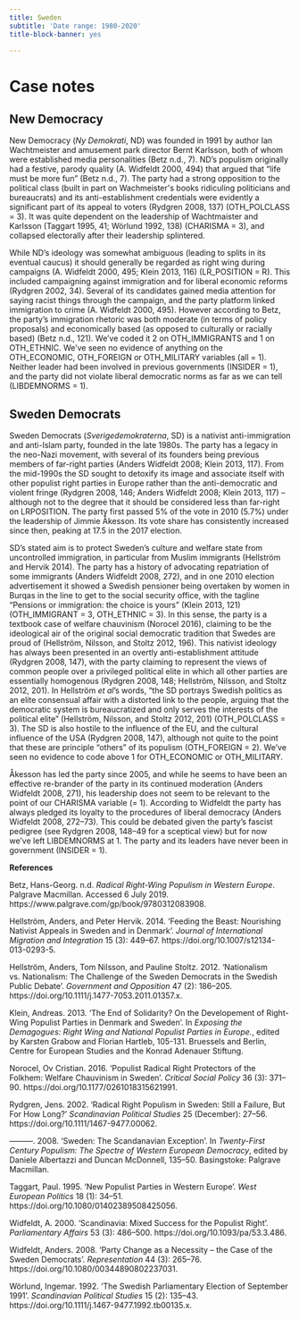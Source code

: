 ```yaml
---
title: Sweden
subtitle: 'Date range: 1980-2020'
title-block-banner: yes

---
```


# Case notes

## New Democracy

New Democracy (*Ny Demokrati*, ND) was founded in 1991 by author Ian
Wachtmeister and amusement park director Bernt Karlsson, both of whom
were established media personalities (Betz n.d., 7). ND's populism
originally had a festive, parody quality (A. Widfeldt 2000, 494) that
argued that "life must be more fun" (Betz n.d., 7). The party had a
strong opposition to the political class (built in part on
Wachmeister\'s books ridiculing politicians and bureaucrats) and its
anti-establishment credentials were evidently a significant part of its
appeal to voters (Rydgren 2008, 137) (OTH_POLCLASS = 3). It was quite
dependent on the leadership of Wachtmaister and Karlsson (Taggart 1995,
41; Wörlund 1992, 138) (CHARISMA = 3), and collapsed electorally after
their leadership splintered.

While ND's ideology was somewhat ambiguous (leading to splits in its
eventual caucus) it should generally be regarded as right wing during
campaigns (A. Widfeldt 2000, 495; Klein 2013, 116) (LR_POSITION = R).
This included campaigning against immigration and for liberal economic
reforms (Rydgren 2002, 34). Several of its candidates gained media
attention for saying racist things through the campaign, and the party
platform linked immigration to crime (A. Widfeldt 2000, 495). However
according to Betz, the party's immigration rhetoric was both moderate
(in terms of policy proposals) and economically based (as opposed to
culturally or racially based) (Betz n.d., 121). We've coded it 2 on
OTH_IMMIGRANTS and 1 on OTH_ETHNIC. We've seen no evidence of anything
on the OTH_ECONOMIC, OTH_FOREIGN or OTH_MILITARY variables (all = 1).
Neither leader had been involved in previous governments (INSIDER = 1),
and the party did not violate liberal democratic norms as far as we can
tell (LIBDEMNORMS = 1).

## Sweden Democrats 

Sweden Democrats (*Sverigedemokraterna*, SD) is a nativist
anti-immigration and anti-Islam party, founded in the late 1980s. The
party has a legacy in the neo-Nazi movement, with several of its
founders being previous members of far-right parties (Anders Widfeldt
2008; Klein 2013, 117). From the mid-1990s the SD sought to detoxify its
image and associate itself with other populist right parties in Europe
rather than the anti-democratic and violent fringe (Rydgren 2008, 146;
Anders Widfeldt 2008; Klein 2013, 117) -- although not to the degree
that it should be considered less than far-right on LRPOSITION. The
party first passed 5% of the vote in 2010 (5.7%) under the leadership of
Jimmie Åkesson. Its vote share has consistently increased since then,
peaking at 17.5 in the 2017 election.

SD's stated aim is to protect Sweden's culture and welfare state from
uncontrolled immigration, in particular from Muslim immigrants
(Hellström and Hervik 2014). The party has a history of advocating
repatriation of some immigrants (Anders Widfeldt 2008, 272), and in one
2010 election advertisement it showed a Swedish pensioner being
overtaken by women in Burqas in the line to get to the social security
office, with the tagline "Pensions or immigration: the choice is yours"
(Klein 2013, 121) (OTH_IMMIGRANT = 3, OTH_ETHNIC = 3). In this sense,
the party is a textbook case of welfare chauvinism (Norocel 2016),
claiming to be the ideological air of the original social democratic
tradition that Swedes are proud of (Hellström, Nilsson, and Stoltz 2012,
196). This nativist ideology has always been presented in an overtly
anti-establishment attitude (Rydgren 2008, 147), with the party claiming
to represent the views of common people over a privileged political
elite in which all other parties are essentially homogenous (Rydgren
2008, 148; Hellström, Nilsson, and Stoltz 2012, 201). In Hellström *et
al*'s words, "the SD portrays Swedish politics as an elite consensual
affair with a distorted link to the people, arguing that the democratic
system is bureaucratized and only serves the interests of the political
elite" (Hellström, Nilsson, and Stoltz 2012, 201) (OTH_POLCLASS = 3).
The SD is also hostile to the influence of the EU, and the cultural
influence of the USA (Rydgren 2008, 147), although not quite to the
point that these are principle "others" of its populism (OTH_FOREIGN =
2). We've seen no evidence to code above 1 for OTH_ECONOMIC or
OTH_MILITARY.

Åkesson has led the party since 2005, and while he seems to have been an
effective re-brander of the party in its continued moderation (Anders
Widfeldt 2008, 271), his leadership does not seem to be relevant to the
point of our CHARISMA variable (= 1). According to Widfeldt the party
has always pledged its loyalty to the procedures of liberal democracy
(Anders Widfeldt 2008, 272--73). This could be debated given the party's
fascist pedigree (see Rydgren 2008, 148--49 for a sceptical view) but
for now we've left LIBDEMNORMS at 1. The party and its leaders have
never been in government (INSIDER = 1).

**References**

Betz, Hans-Georg. n.d. *Radical Right-Wing Populism in Western Europe*.
Palgrave Macmillan. Accessed 6 July 2019.
https://www.palgrave.com/gp/book/9780312083908.

Hellström, Anders, and Peter Hervik. 2014. 'Feeding the Beast:
Nourishing Nativist Appeals in Sweden and in Denmark'. *Journal of
International Migration and Integration* 15 (3): 449--67.
https://doi.org/10.1007/s12134-013-0293-5.

Hellström, Anders, Tom Nilsson, and Pauline Stoltz. 2012. 'Nationalism
vs. Nationalism: The Challenge of the Sweden Democrats in the Swedish
Public Debate'. *Government and Opposition* 47 (2): 186--205.
https://doi.org/10.1111/j.1477-7053.2011.01357.x.

Klein, Andreas. 2013. 'The End of Solidarity? On the Developement of
Right-Wing Populist Parties in Denmark and Sweden'. In *Exposing the
Demagogues: Right Wing and National Populist Parties in Europe.*, edited
by Karsten Grabow and Florian Hartleb, 105-131. Bruessels and Berlin,
Centre for European Studies and the Konrad Adenauer Stiftung.

Norocel, Ov Cristian. 2016. 'Populist Radical Right Protectors of the
Folkhem: Welfare Chauvinism in Sweden'. *Critical Social Policy* 36 (3):
371--90. https://doi.org/10.1177/0261018315621991.

Rydgren, Jens. 2002. 'Radical Right Populism in Sweden: Still a Failure,
But For How Long?' *Scandinavian Political Studies* 25 (December):
27--56. https://doi.org/10.1111/1467-9477.00062.

---------. 2008. 'Sweden: The Scandanavian Exception'. In *Twenty-First
Century Populism: The Spectre of Western European Democracy*, edited by
Daniele Albertazzi and Duncan McDonnell, 135--50. Basingstoke: Palgrave
Macmillan.

Taggart, Paul. 1995. 'New Populist Parties in Western Europe'. *West
European Politics* 18 (1): 34--51.
https://doi.org/10.1080/01402389508425056.

Widfeldt, A. 2000. 'Scandinavia: Mixed Success for the Populist Right'.
*Parliamentary Affairs* 53 (3): 486--500.
https://doi.org/10.1093/pa/53.3.486.

Widfeldt, Anders. 2008. 'Party Change as a Necessity -- the Case of the
Sweden Democrats'. *Representation* 44 (3): 265--76.
https://doi.org/10.1080/00344890802237031.

Wörlund, Ingemar. 1992. 'The Swedish Parliamentary Election of September
1991'. *Scandinavian Political Studies* 15 (2): 135--43.
https://doi.org/10.1111/j.1467-9477.1992.tb00135.x.
